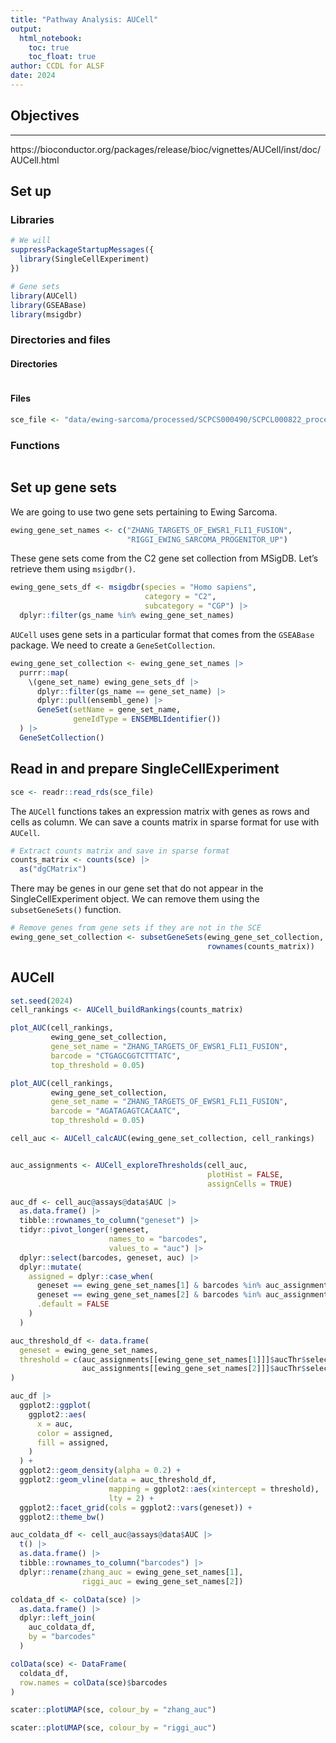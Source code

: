 ```yaml
---
title: "Pathway Analysis: AUCell"
output:
  html_notebook:
    toc: true
    toc_float: true
author: CCDL for ALSF
date: 2024
---
```


## Objectives



---

https://bioconductor.org/packages/release/bioc/vignettes/AUCell/inst/doc/AUCell.html

## Set up

### Libraries

```r
# We will
suppressPackageStartupMessages({
  library(SingleCellExperiment)
})

# Gene sets
library(AUCell)
library(GSEABase)
library(msigdbr)
```
### Directories and files

#### Directories

```r

```

#### Files

```r
sce_file <- "data/ewing-sarcoma/processed/SCPCS000490/SCPCL000822_processed.rds"
```

### Functions

```r

```


## Set up gene sets

We are going to use two gene sets pertaining to Ewing Sarcoma.


```r
ewing_gene_set_names <- c("ZHANG_TARGETS_OF_EWSR1_FLI1_FUSION",
                          "RIGGI_EWING_SARCOMA_PROGENITOR_UP")
```

These gene sets come from the C2 gene set collection from MSigDB.
Let's retrieve them using `msigdbr()`.

```r
ewing_gene_sets_df <- msigdbr(species = "Homo sapiens",
                              category = "C2",
                              subcategory = "CGP") |>
  dplyr::filter(gs_name %in% ewing_gene_set_names)
```

`AUCell` uses gene sets in a particular format that comes from the `GSEABase` package.
We need to create a `GeneSetCollection`.

```r
ewing_gene_set_collection <- ewing_gene_set_names |>
  purrr::map(
    \(gene_set_name) ewing_gene_sets_df |>
      dplyr::filter(gs_name == gene_set_name) |>
      dplyr::pull(ensembl_gene) |>
      GeneSet(setName = gene_set_name,
              geneIdType = ENSEMBLIdentifier())
  ) |>
  GeneSetCollection()
```


## Read in and prepare SingleCellExperiment

```r
sce <- readr::read_rds(sce_file)
```

The `AUCell` functions takes an expression matrix with genes as rows and cells as column.
We can save a counts matrix in sparse format for use with `AUCell`.

```r
# Extract counts matrix and save in sparse format
counts_matrix <- counts(sce) |>
  as("dgCMatrix")
```

There may be genes in our gene set that do not appear in the SingleCellExperiment object.
We can remove them using the `subsetGeneSets()` function.

```r
# Remove genes from gene sets if they are not in the SCE
ewing_gene_set_collection <- subsetGeneSets(ewing_gene_set_collection,
                                            rownames(counts_matrix))
```

## AUCell

```r
set.seed(2024)
cell_rankings <- AUCell_buildRankings(counts_matrix)
```

```r
plot_AUC(cell_rankings,
         ewing_gene_set_collection,
         gene_set_name = "ZHANG_TARGETS_OF_EWSR1_FLI1_FUSION",
         barcode = "CTGAGCGGTCTTTATC",
         top_threshold = 0.05) 
```
```r
plot_AUC(cell_rankings,
         ewing_gene_set_collection,
         gene_set_name = "ZHANG_TARGETS_OF_EWSR1_FLI1_FUSION",
         barcode = "AGATAGAGTCACAATC",
         top_threshold = 0.05) 
```


```r
cell_auc <- AUCell_calcAUC(ewing_gene_set_collection, cell_rankings)

```

```r


```


```r
auc_assignments <- AUCell_exploreThresholds(cell_auc, 
                                            plotHist = FALSE, 
                                            assignCells = TRUE)
```

```r
auc_df <- cell_auc@assays@data$AUC |> 
  as.data.frame() |>
  tibble::rownames_to_column("geneset") |>
  tidyr::pivot_longer(!geneset, 
                      names_to = "barcodes",
                      values_to = "auc") |>
  dplyr::select(barcodes, geneset, auc) |>
  dplyr::mutate(
    assigned = dplyr::case_when(
      geneset == ewing_gene_set_names[1] & barcodes %in% auc_assignments[[ewing_gene_set_names[1]]]$assignment ~ TRUE,
      geneset == ewing_gene_set_names[2] & barcodes %in% auc_assignments[[ewing_gene_set_names[2]]]$assignment ~ TRUE,
      .default = FALSE
    )
  )
```

```r
auc_threshold_df <- data.frame(
  geneset = ewing_gene_set_names,
  threshold = c(auc_assignments[[ewing_gene_set_names[1]]]$aucThr$selected, 
                auc_assignments[[ewing_gene_set_names[2]]]$aucThr$selected)
)

auc_df |>
  ggplot2::ggplot(
    ggplot2::aes(
      x = auc,
      color = assigned,
      fill = assigned,
    )
  ) +
  ggplot2::geom_density(alpha = 0.2) +
  ggplot2::geom_vline(data = auc_threshold_df,
                      mapping = ggplot2::aes(xintercept = threshold),
                      lty = 2) +
  ggplot2::facet_grid(cols = ggplot2::vars(geneset)) +
  ggplot2::theme_bw()
```

```r
auc_coldata_df <- cell_auc@assays@data$AUC |>
  t() |>
  as.data.frame() |>
  tibble::rownames_to_column("barcodes") |>
  dplyr::rename(zhang_auc = ewing_gene_set_names[1],
                riggi_auc = ewing_gene_set_names[2])
```


```r
coldata_df <- colData(sce) |>
  as.data.frame() |>
  dplyr::left_join(
    auc_coldata_df,
    by = "barcodes"
  )

colData(sce) <- DataFrame(
  coldata_df,
  row.names = colData(sce)$barcodes
)
```

```r
scater::plotUMAP(sce, colour_by = "zhang_auc")
```

```r
scater::plotUMAP(sce, colour_by = "riggi_auc")
```

